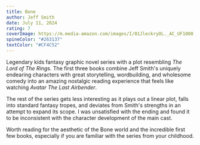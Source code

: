 ```yaml
---
title: Bone
author: Jeff Smith
date: July 11, 2024
rating: 7
coverImage: https://m.media-amazon.com/images/I/81JleckryOL._AC_UF1000,1000_QL80_.jpg
spineColor: "#263137"
textColor: "#CF4C52"
---
```


Legendary kids fantasy graphic novel series with a plot resembling _The Lord of The Rings_. The first three books combine Jeff Smith's uniquely endearing characters with great storytelling, wordbuilding, and wholesome comedy into an amazing nostalgic reading experience that feels like watching _Avatar The Last Airbender_.

The rest of the series gets less interesting as it plays out a linear plot, falls into standard fantasy tropes, and deviates from Smith's strengths in an attempt to expand its scope. I was unsatisfied with the ending and found it to be inconsistent with the character development of the main cast.

Worth reading for the aesthetic of the Bone world and the incredible first few books, especially if you are familiar with the series from your childhood.
